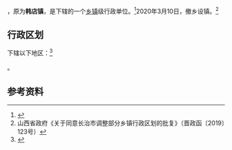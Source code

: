{{中国乡级行政区|14/04/21/100/000}}

'''{{PAGENAMEBASE}}'''，原为'''韩店镇'''，是{{PRC admin/fullname|14/04/21/100/000|3}}下辖的一个[[乡镇|乡镇]]级行政单位。<ref>{{PRC admin/ref sgc|{{PRC admin/parent|14/04/21/100/000}}}}</ref>2020年3月10日，撤乡设镇。<ref>山西省政府《关于同意长治市调整部分乡镇行政区划的批复》（晋政函〔2019〕123号）</ref>

== 行政区划 ==

{{PAGENAMEBASE}}下辖以下地区：<ref>{{PRC admin/ref sgc|14/04/21/100/000}}</ref>

{{PRC admin/children|14/04/21/100/000}}。

== 参考资料 ==

{{reflist}}

{{PRC admin/navcat|14/04/21/100/000}}